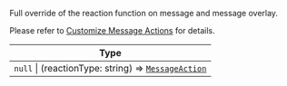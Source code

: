 Full override of the reaction function on message and message overlay.

Please refer to [Customize Message Actions](/react-native/guides/customize-message-actions) for details.

| Type |
| - |
| `null` \| (reactionType: string) => [`MessageAction`](/reactnative/object-types/message-action) |
